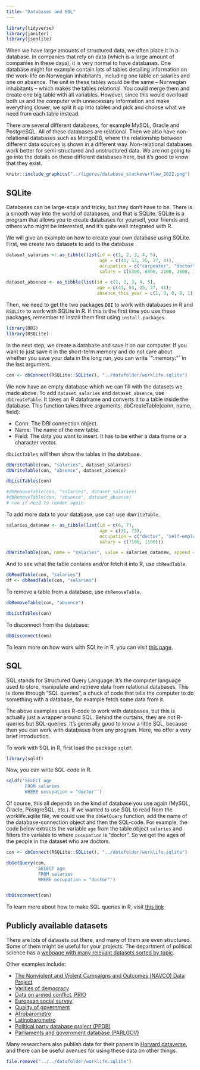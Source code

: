 ```yaml
---
title: "Databases and SQL"
---
```


```r
library(tidyverse)
library(janitor)
library(jsonlite)
```


When we have large amounts of structured data, we often place it in a database. In companies that rely on data (which is a large amount of companies in these days), it is very normal to have databases. One database might for example contain lots of tables detailing information on the work-life on Norwegian inhabitants, including one table on salaries and one on absence. The unit in these tables would be the same -- Norwegian inhabitants -- which makes the tables relational. You could merge them and create one big table with all variables. However, since this would overload both us and the computer with unnecessary information and make everything slower, we split it up into tables and pick and choose what we need from each table instead.

There are several different databases, for example MySQL, Oracle and PostgreSQL. All of these databases are relational. Then we also have non-relational databases such as MongoDB, where the relationship between different data sources is shown in a different way. Non-relational databases work better for semi-structured and unstructured data. We are not going to go into the details on these different databases here, but it's good to know that they exist.

```r
knitr::include_graphics("../figures/database_stackoverflow_2022.png")
```

## SQLite

Databases can be large-scale and tricky, but they don't have to be. There is a smooth way into the world of databases, and that is SQLite. SQLite is a program that allows you to create databases for yourself, your friends and others who might be interested, and it's quite well integrated with R.

We will give an example on how to create your own database using SQLite. First, we create two datasets to add to the database .

```r

dataset_salaries <- as_tibble(list(id = c(1, 2, 3, 4, 5),
                                   age = c(43, 53, 25, 37, 41),
                                   occupation = c("carpenter", "doctor", "accountant", "priest", "reseptionist"),
                                   salary = c(5300, 6800, 2100, 1600, 1300)))

dataset_absence <- as_tibble(list(id = c(1, 2, 3, 4, 5),
                                  age = c(43, 53, 25, 37, 41),
                                  absence_this_year = c(1, 0, 0, 0, 1)))


```

Then, we need to get the two packages `DBI` to work with databases in R and `RSQLite` to work with SQLite in R. If this is the first time you use these packages, remember to install them first using `install.packages`.

```r
library(DBI)
library(RSQLite)
```

In the next step, we create a database and save it on our computer. If you want to just save it in the short-term memory and do not care about whether you save your data in the long run, you can write \`":memory:"\`\`in the last argument.

```r
con <- dbConnect(RSQLite::SQLite(), "../datafolder/worklife.sqlite")
```

We now have an empty database which we can fill with the datasets we made above. To add `dataset_salaries` and `dataset_absence`, use `dbCreateTable`. It takes an R dataframe and converts it to a table inside the database. This function takes three arguments: dbCreateTable(conn, name, field):

-   Conn: The DBI connection object.
-   Name: The name of the new table.
-   Field: The data you want to insert. It has to be either a data frame or a character vector.

`dbListTables` will then show the tables in the database.

```r
dbWriteTable(con, "salaries", dataset_salaries)
dbWriteTable(con, "absence", dataset_absence)

dbListTables(con)

#dbRemoveTable(con, "salaries", dataset_salaries)
#dbRemoveTable(con, "absence", dataset_absence)
# run if need to render again
```

To add more data to your database, use can use `dbWriteTable`.

```r

salaries_datanew <- as_tibble(list(id = c(6, 7),
                                   age = c(31, 73),
                                   occupation = c("doctor", "self-employed"),
                                   salary = c(7100, 1100)))

dbWriteTable(con, name = "salaries", value = salaries_datanew, append = TRUE)

```

And to see what the table contains and/or fetch it into R, use `dbReadTable`.

```r
dbReadTable(con, "salaries")
df <- dbReadTable(con, "salaries")
```

To remove a table from a database, use `dbRemoveTable`.

```r

dbRemoveTable(con, "absence")

dbListTables(con)

```

To disconnect from the database:

```r
dbDisconnect(con)
```

To learn more on how work with SQLite in R, you can visit [this page](https://db.rstudio.com/databases/sqlite/).

## SQL

SQL stands for Structured Query Language. It's the computer language used to store, manipulate and retrieve data from relational databases. This is done through "SQL queries", a chuck of code that tells the computer to do something with a database, for example fetch some data from it.

The above examples uses R-code to work with databases, but this is actually just a wrapper around SQL. Behind the curtains, they are not R-queries but SQL-queries. It's generally good to know a little SQL, because then you can work with databases from any program. Here, we offer a very brief introduction.

To work with SQL in R, first load the package `sqldf`.

```r
library(sqldf)
```

Now, you can write SQL-code in R.

```r

sqldf('SELECT age
       FROM salaries
       WHERE occupation = "doctor"')

```

Of course, this all depends on the kind of database you use again (MySQL, Oracle, PostgreSQL, etc.). If we wanted to use SQL to read from the worklife.sqlite file, we could use the `dbGetQuery` function, add the name of the database-connection object and then the SQL-code. For example, the code below extracts the variable `age` from the table object `salaries` and filters the variable to where `occupation` is "doctor". So we get the ages of the people in the dataset who are doctors.

```r

con <- dbConnect(RSQLite::SQLite(), "../datafolder/worklife.sqlite")

dbGetQuery(con,
           'SELECT age
            FROM salaries
            WHERE occupation = "doctor"')


dbDisconnect(con)

```

To learn more about how to make SQL queries in R, visit [this link](https://dept.stat.lsa.umich.edu/~jerrick/courses/stat701/notes/sql.html#introduction)

## Publicly available datasets

There are lots of datasets out there, and many of them are even structured. Some of them might be useful for your projects. The department of political science has a [webpage with many relevant datasets sorted by topic](https://www.sv.uio.no/isv/tjenester/kunnskap/datasett/).

Other examples include:

-   [The Nonviolent and Violent Campaigns and Outcomes (NAVCO) Data Project](https://korbel.du.edu/sie/research/data-downloads)
-   [Varities of democracy](https://www.v-dem.net/)
-   [Data on armed conflict, PRIO](https://www.prio.org/data)
-   [European social survey](https://www.europeansocialsurvey.org/)
-   [Quality of government](https://www.gu.se/en/quality-government/qog-data)
-   [Afrobarometro](https://www.afrobarometer.org/)
-   [Latinobarometro](https://www.latinobarometro.org/lat.jsp)
-   [Political party database project (PPDB)](https://www.politicalpartydb.org/)
-   [Parliaments and government database (PARLGOV)](https://www.parlgov.org/)

Many researchers also publish data for their papers in [Harvard dataverse](https://dataverse.harvard.edu/), and there can be useful avenues for using these data on other things.

```r
file.remove("../../datafolder/worklife.sqlite")
```
